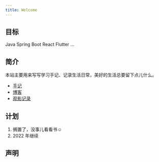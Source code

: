 ```yaml
---
title: Welcome
---
```


## 目标

<span className="badge badge--success margin-right--md shadow--tl">Java</span>
<span className="badge badge--info margin-right--md shadow--tl">Spring Boot</span>
<span className="badge badge--warning margin-right--md shadow--tl">React</span>
<span className="badge badge--danger margin-right--md shadow--tl">Flutter</span>
<span className="badge badge--success margin-right--md shadow--tl">...</span>

## 简介

本站主要用来写写学习手记、记录生活日常，美好的生活总要留下点儿什么。

- [手记](/docs/hello)
- [博客](/blog)
- [观影记录](/movies-record)

## 计划
<ShadowBox title='年末学习计划'>
  <ol>
    <li>搁置了，没事儿看看书☺️</li>
    <li>2022 年继续</li>
  </ol>
</ShadowBox>

## 声明
<CreativeCommons />




